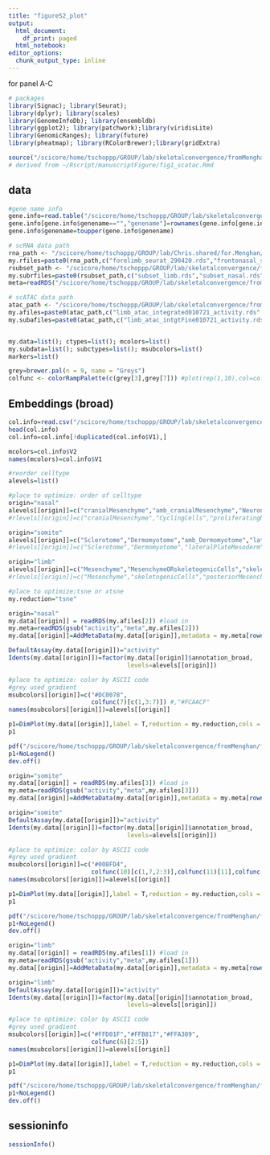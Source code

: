 ```yaml
---
title: "figureS2_plot"
output: 
  html_document:
    df_print: paged
  html_notebook:
editor_options:
  chunk_output_type: inline
---
```


for panel A-C

```r
# packages
library(Signac); library(Seurat); 
library(dplyr); library(scales)
library(GenomeInfoDb); library(ensembldb)
library(ggplot2); library(patchwork);library(viridisLite)
library(GenomicRanges); library(future)
library(pheatmap); library(RColorBrewer);library(gridExtra)

source("/scicore/home/tschoppp/GROUP/lab/skeletalconvergence/fromMenghan/scATAC/figure_script/integration_function.R")
# derived from ~/Rscript/manuscriptFigure/fig1_scatac.Rmd
```

###############
## data

```r
#gene name info
gene.info=read.table("/scicore/home/tschoppp/GROUP/lab/skeletalconvergence/fromMenghan/scRNA/ensembl97_geneinfo.txt", sep="\t",header = TRUE,row.names = 1,stringsAsFactors = FALSE)
gene.info[gene.info$genename=="","genename"]=rownames(gene.info[gene.info$genename=="",])
gene.info$genename=toupper(gene.info$genename)

# scRNA data path
rna_path <- "/scicore/home/tschoppp/GROUP/lab/Chris.shared/for.Menghan/"
my.rfiles=paste0(rna_path,c("forelimb_seurat_290420.rds","frontonasal_seurat_290420.rds","somites_seurat_290420.rds"))
rsubset_path <- "/scicore/home/tschoppp/GROUP/lab/skeletalconvergence/fromMenghan/scRNA/clustering/"
my.subrfiles=paste0(rsubset_path,c("subset_limb.rds","subset_nasal.rds","subset_somite.rds"))
meta=readRDS("/scicore/home/tschoppp/GROUP/lab/skeletalconvergence/fromMenghan/scRNA/clustering/meta_all.rds")

# scATAC data path
atac_path <- "/scicore/home/tschoppp/GROUP/lab/skeletalconvergence/fromMenghan/scATAC/integration/"
my.afiles=paste0(atac_path,c("limb_atac_integrated010721_activity.rds","nasal_atac_integrated010721_activity.rds","somite_atac_integrated010721_activity.rds"))
my.subafiles=paste0(atac_path,c("limb_atac_intgtFine010721_activity.rds","nasal_atac_intgtFine010721_activity.rds","somite_atac_intgtFine010721_activity.rds"))


my.data=list(); ctypes=list(); mcolors=list()
my.subdata=list(); subctypes=list(); msubcolors=list()
markers=list()

grey=brewer.pal(n = 9, name = "Greys")
colfunc <- colorRampPalette(c(grey[3],grey[7])) #plot(rep(1,10),col=colfunc(10),pch=19,cex=3)

```

## Embeddings (broad)

```r
col.info=read.csv("/scicore/home/tschoppp/GROUP/lab/skeletalconvergence/fromMenghan/colors/embed_colorCode.txt",header = F)
head(col.info)
col.info=col.info[!duplicated(col.info$V1),]

mcolors=col.info$V2
names(mcolors)=col.info$V1

```

```r
#reorder celltype
alevels=list()

#place to optimize: order of celltype
origin="nasal"
alevels[[origin]]=c("cranialMesenchyme","amb_cranialMesenchyme","Neurons","NeuronalCells","Skin","Vessels","Blood")
#rlevels[[origin]]=c("cranialMesenchyme","CyclingCells","proliferatingNeurons","Neurons","NeuronalCells","Skin","Vessels","Blood")

origin="somite"
alevels[[origin]]=c("Sclerotome","Dermomyotome","amb_Dermomyotome","lateralPlateMesoderm","neuralTubeProgenitors","neuralTubeProgenitorsOrNeurons","Neurons","neuralCrest","intermediateMesoderm","Skin","Vessels","Blood")
#rlevels[[origin]]=c("Sclerotome","Dermomyotome","lateralPlateMesoderm","neuralTubeProgenitors","Neurons","neuralCrest","intermediateMesoderm","mitochondrialRich","Skin","Vessels","Blood")

origin="limb"
alevels[[origin]]=c("Mesenchyme","MesenchymeORskeletogenicCells","skeletogenicCells","amb_Mesenchyme","Muscle","Skin","Leukocytes")
#rlevels[[origin]]=c("Mesenchyme","skeletogenicCells","posteriorMesenchyme","CyclingCells","Muscle","Skin","Leukocytes","Blood")

#place to optimize:tsne or xtsne
my.reduction="tsne"
```

```r
origin="nasal"
my.data[[origin]] = readRDS(my.afiles[2]) #load in
my.meta=readRDS(gsub("activity","meta",my.afiles[2]))
my.data[[origin]]=AddMetaData(my.data[[origin]],metadata = my.meta[rownames(my.data[[origin]]@meta.data),c("broad","annotation_broad","fine","annotation_fine")],col.name = c("broad","annotation_broad","fine","annotation_fine"))

```

```r
DefaultAssay(my.data[[origin]])="activity"
Idents(my.data[[origin]])=factor(my.data[[origin]]$annotation_broad,
                                 levels=alevels[[origin]])

#place to optimize: color by ASCII code
#grey used gradient
msubcolors[[origin]]=c("#DC0078",
                       colfunc(7)[c(1,3:7)]) #,"#FCAACF"
names(msubcolors[[origin]])=alevels[[origin]]

p1=DimPlot(my.data[[origin]],label = T,reduction = my.reduction,cols = msubcolors[[origin]]) +ggtitle(paste0(origin,": fine"))+theme(aspect.ratio=1) #mcolors
p1

pdf("/scicore/home/tschoppp/GROUP/lab/skeletalconvergence/fromMenghan/figure_drafts/figS2/figureS2_A_broad.pdf",height = 6,width = 6)
p1+NoLegend()
dev.off()

```

```r
origin="somite"
my.data[[origin]] = readRDS(my.afiles[3]) #load in
my.meta=readRDS(gsub("activity","meta",my.afiles[3]))
my.data[[origin]]=AddMetaData(my.data[[origin]],metadata = my.meta[rownames(my.data[[origin]]@meta.data),c("broad","annotation_broad","fine","annotation_fine")],col.name = c("broad","annotation_broad","fine","annotation_fine"))

```

```r
origin="somite"
DefaultAssay(my.data[[origin]])="activity"
Idents(my.data[[origin]])=factor(my.data[[origin]]$annotation_broad,
                                 levels=alevels[[origin]])

#place to optimize: color by ASCII code
#grey used gradient
msubcolors[[origin]]=c("#008FD4",
                       colfunc(10)[c(1,7,2:3)],colfunc(11)[11],colfunc(10)[c(4:6,8:10)])
names(msubcolors[[origin]])=alevels[[origin]]

p1=DimPlot(my.data[[origin]],label = T,reduction = my.reduction,cols = msubcolors[[origin]]) +ggtitle(paste0(origin,": fine"))+theme(aspect.ratio=1)
p1

pdf("/scicore/home/tschoppp/GROUP/lab/skeletalconvergence/fromMenghan/figure_drafts/figS2/figureS2_B_broad.pdf",height = 6,width = 6)
p1+NoLegend()
dev.off()

```

```r
origin="limb"
my.data[[origin]] = readRDS(my.afiles[1]) #load in
my.meta=readRDS(gsub("activity","meta",my.afiles[1]))
my.data[[origin]]=AddMetaData(my.data[[origin]],metadata = my.meta[rownames(my.data[[origin]]@meta.data),c("broad","annotation_broad","fine","annotation_fine")],col.name = c("broad","annotation_broad","fine","annotation_fine"))

```

```r
origin="limb"
DefaultAssay(my.data[[origin]])="activity"
Idents(my.data[[origin]])=factor(my.data[[origin]]$annotation_broad,
                                 levels=alevels[[origin]])

#place to optimize: color by ASCII code
#grey used gradient
msubcolors[[origin]]=c("#FFD01F","#FFB817","#FFA309",
                       colfunc(6)[2:5])
names(msubcolors[[origin]])=alevels[[origin]]

p1=DimPlot(my.data[[origin]],label = T,reduction = my.reduction,cols = msubcolors[[origin]]) +ggtitle(paste0(origin,": fine"))+theme(aspect.ratio=1)
p1

pdf("/scicore/home/tschoppp/GROUP/lab/skeletalconvergence/fromMenghan/figure_drafts/figS2/figureS2_C_broad.pdf",height = 6,width = 6)
p1+NoLegend()
dev.off()

```

## sessioninfo

```r
sessionInfo()
```


